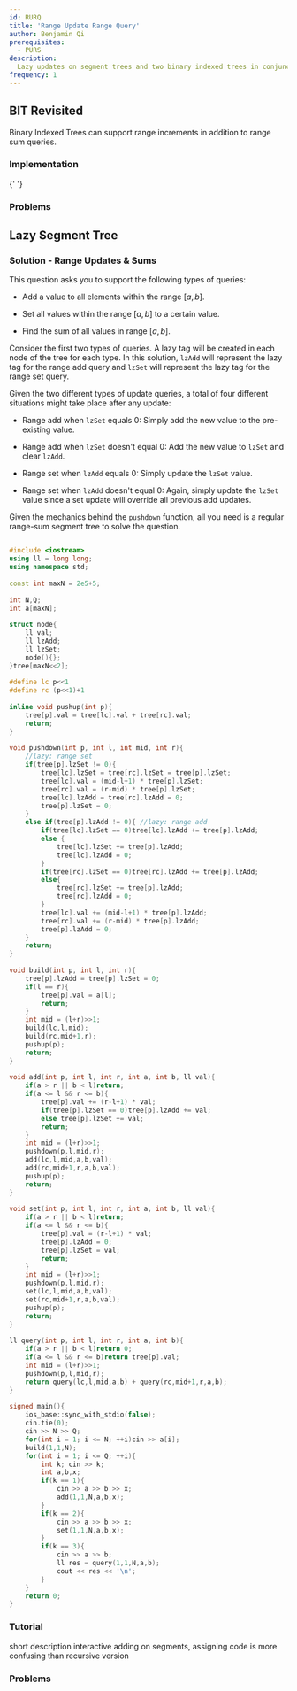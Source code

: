 ```yaml
---
id: RURQ
title: 'Range Update Range Query'
author: Benjamin Qi
prerequisites:
  - PURS
description:
  Lazy updates on segment trees and two binary indexed trees in conjunction.
frequency: 1
---
```


## BIT Revisited

<FocusProblem problem="bitSample" />

Binary Indexed Trees can support range increments in addition to range sum
queries.

<Resources>
	<Resource
		source="GFG"
		title="Range Update Point Query"
		url="binary-indexed-tree-range-updates-point-queries/"
	></Resource>
	<Resource
		source="GFG"
		title="Range Update Range Query"
		url="binary-indexed-tree-range-update-range-queries/"
	></Resource>
	<Resource
		source="bmerry"
		title="Interval Trees"
		url="https://saco-evaluator.org.za/presentations/2014%20Camp%202/Interval%20Trees%20(Bruce%20Merry).pdf#page=36"
		starred
	></Resource>
</Resources>

### Implementation

<Resources>
	<Resource
		source="Benq"
		title="BITrange"
		url="https://github.com/bqi343/USACO/blob/master/Implementations/content/data-structures/1D%20Range%20Queries%20(9.2)/BITrange.h"
	>
		{' '}
	</Resource>
</Resources>

<IncompleteSection />

### Problems

<Problems problems="bitProb" />

## Lazy Segment Tree

<FocusProblem problem="lazySample" />

### Solution - Range Updates & Sums

<Spoiler title="Solution">

This question asks you to support the following types of queries:

- Add a value to all elements within the range $[a,b]$.

- Set all values within the range $[a,b]$ to a certain value. 

- Find the sum of all values in range $[a,b]$.

Consider the first two types of queries. A lazy tag will be created in each node of the tree for each type. In this solution, $\texttt{lzAdd}$ will represent the lazy tag for the range add query and $\texttt{lzSet}$ will represent the lazy tag for the range set query. 

Given the two different types of update queries, a total of four different situations might take place after any update:

- Range add when $\texttt{lzSet}$ equals 0: Simply add the new value to the pre-existing value. 

- Range add when $\texttt{lzSet}$ doesn't equal 0: Add the new value to $\texttt{lzSet}$ and clear $\texttt{lzAdd}$. 

- Range set when $\texttt{lzAdd}$ equals 0: Simply update the $\texttt{lzSet}$ value. 

- Range set when $\texttt{lzAdd}$ doesn't equal 0: Again, simply update the $\texttt{lzSet}$ value since a set update will override all previous add updates. 

Given the mechanics behind the `pushdown` function, all you need is a regular range-sum segment tree to solve the question.

```cpp

#include <iostream>
using ll = long long;
using namespace std;
 
const int maxN = 2e5+5;
 
int N,Q;
int a[maxN];
 
struct node{
	ll val;
	ll lzAdd; 
	ll lzSet;
	node(){};
}tree[maxN<<2];
 
#define lc p<<1
#define rc (p<<1)+1
 
inline void pushup(int p){
	tree[p].val = tree[lc].val + tree[rc].val;
	return;
}
 
void pushdown(int p, int l, int mid, int r){
	//lazy: range set
	if(tree[p].lzSet != 0){
		tree[lc].lzSet = tree[rc].lzSet = tree[p].lzSet;
		tree[lc].val = (mid-l+1) * tree[p].lzSet;
		tree[rc].val = (r-mid) * tree[p].lzSet;
		tree[lc].lzAdd = tree[rc].lzAdd = 0;
		tree[p].lzSet = 0;
	}
	else if(tree[p].lzAdd != 0){ //lazy: range add
		if(tree[lc].lzSet == 0)tree[lc].lzAdd += tree[p].lzAdd;
		else {
			tree[lc].lzSet += tree[p].lzAdd;
			tree[lc].lzAdd = 0;
		}
		if(tree[rc].lzSet == 0)tree[rc].lzAdd += tree[p].lzAdd;
		else{
			tree[rc].lzSet += tree[p].lzAdd;
			tree[rc].lzAdd = 0;
		}
		tree[lc].val += (mid-l+1) * tree[p].lzAdd;
		tree[rc].val += (r-mid) * tree[p].lzAdd;
		tree[p].lzAdd = 0;
	}
	return;
}
 
void build(int p, int l, int r){
	tree[p].lzAdd = tree[p].lzSet = 0;
	if(l == r){
		tree[p].val = a[l];
		return;
	}
	int mid = (l+r)>>1;
	build(lc,l,mid);
	build(rc,mid+1,r);
	pushup(p);
	return;
}
 
void add(int p, int l, int r, int a, int b, ll val){
	if(a > r || b < l)return;
	if(a <= l && r <= b){
		tree[p].val += (r-l+1) * val;
		if(tree[p].lzSet == 0)tree[p].lzAdd += val;
		else tree[p].lzSet += val;
		return;
	}
	int mid = (l+r)>>1;
	pushdown(p,l,mid,r);
	add(lc,l,mid,a,b,val);
	add(rc,mid+1,r,a,b,val);
	pushup(p);
	return;
}
 
void set(int p, int l, int r, int a, int b, ll val){
	if(a > r || b < l)return;
	if(a <= l && r <= b){
		tree[p].val = (r-l+1) * val;
		tree[p].lzAdd = 0;
		tree[p].lzSet = val;
		return;
	}
	int mid = (l+r)>>1;
	pushdown(p,l,mid,r);
	set(lc,l,mid,a,b,val);
	set(rc,mid+1,r,a,b,val);
	pushup(p);
	return;
}
 
ll query(int p, int l, int r, int a, int b){
	if(a > r || b < l)return 0;
	if(a <= l && r <= b)return tree[p].val;
	int mid = (l+r)>>1;
	pushdown(p,l,mid,r);
	return query(lc,l,mid,a,b) + query(rc,mid+1,r,a,b);
}
 
signed main(){
	ios_base::sync_with_stdio(false);
	cin.tie(0);
	cin >> N >> Q;
	for(int i = 1; i <= N; ++i)cin >> a[i];
	build(1,1,N);
	for(int i = 1; i <= Q; ++i){
		int k; cin >> k;
		int a,b,x;
		if(k == 1){
			cin >> a >> b >> x;
			add(1,1,N,a,b,x);
		}
		if(k == 2){
			cin >> a >> b >> x;
			set(1,1,N,a,b,x);
		}
		if(k == 3){
			cin >> a >> b;
			ll res = query(1,1,N,a,b);
			cout << res << '\n';
		}
	}
	return 0;
}

```
</Spoiler>


### Tutorial

<Resources>
	<Resource
		source="CF"
		title="EDU: Segment Tree Pt 2"
		url="https://codeforces.com/edu/course/2/lesson/5"
		starred
	></Resource>
	<Resource source="CPH" title="28.1 - Segment Trees Revisited" starred>
		short description
	</Resource>
	<Resource source="CSA" title="Segment Trees" url="segment_trees" starred>
		interactive
	</Resource>
	<Resource
		source="cp-algo"
		title="Segment Tree"
		url="data_structures/segment_tree.html"
		starred
	>
		adding on segments, assigning
	</Resource>
	<Resource source="CF" title="Efficient and easy segment trees" url="18051">
		code is more confusing than recursive version
	</Resource>
</Resources>

### Problems

<Problems problems="lazySegTree" />
